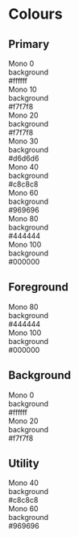 
<Meta title="Design Tokens/Colours" />

# Colours

## Primary

<div className="w-full">
  <div className="grid grid-cols-4 gap-4">
    <div className="rounded-xl bg-mono-0 p-3">
      Mono 0 <br />
      background <br />
      #ffffff
    </div>
    <div className="rounded-xl bg-mono-10 p-3">
      Mono 10 <br />
      background <br />
      #f7f7f8
    </div>
    <div className="rounded-xl bg-mono-20 p-3">
      Mono 20 <br />
      background <br />
      #f7f7f8
    </div>
    <div className="rounded-xl bg-mono-30 p-3">
      Mono 30 <br />
      background <br />
      #d6d6d6
    </div>
    <div className="rounded-xl bg-mono-40 p-3">
      Mono 40 <br />
      background <br />
      #c8c8c8
    </div>
    <div className="rounded-xl bg-mono-60 p-3">
      Mono 60 <br />
      background <br />
      #969696
    </div>
    <div className="rounded-xl bg-mono-80 p-3 text-mono-20">
      Mono 80 <br />
      background <br />
      #444444
    </div>
    <div className="rounded-xl bg-mono-100 p-3 text-mono-20">
      Mono 100 <br />
      background <br />
      #000000
    </div>
  </div>
</div>

## Foreground

<div className="w-full">
  <div className="grid grid-cols-4 gap-4">
    <div className="rounded-xl bg-mono-80 p-3 text-mono-20">
      Mono 80 <br />
      background <br />
      #444444
    </div>
    <div className="rounded-xl bg-mono-100 p-3 text-mono-20">
      Mono 100 <br />
      background <br />
      #000000
    </div>
  </div>
</div>

## Background

<div className="w-full">
  <div className="grid grid-cols-4 gap-4">
    <div className="rounded-xl bg-mono-0 p-3">
      Mono 0 <br />
      background <br />
      #ffffff
    </div>
    <div className="rounded-xl bg-mono-20 p-3">
      Mono 20 <br />
      background <br />
      #f7f7f8
    </div>
  </div>
</div>

## Utility

<div className="w-full">
  <div className="grid grid-cols-4 gap-4">
    <div className="rounded-xl bg-mono-40 p-3">
      Mono 40 <br />
      background <br />
      #c8c8c8
    </div>
    <div className="rounded-xl bg-mono-60 p-3">
      Mono 60 <br />
      background <br />
      #969696
    </div>
  </div>
</div>
